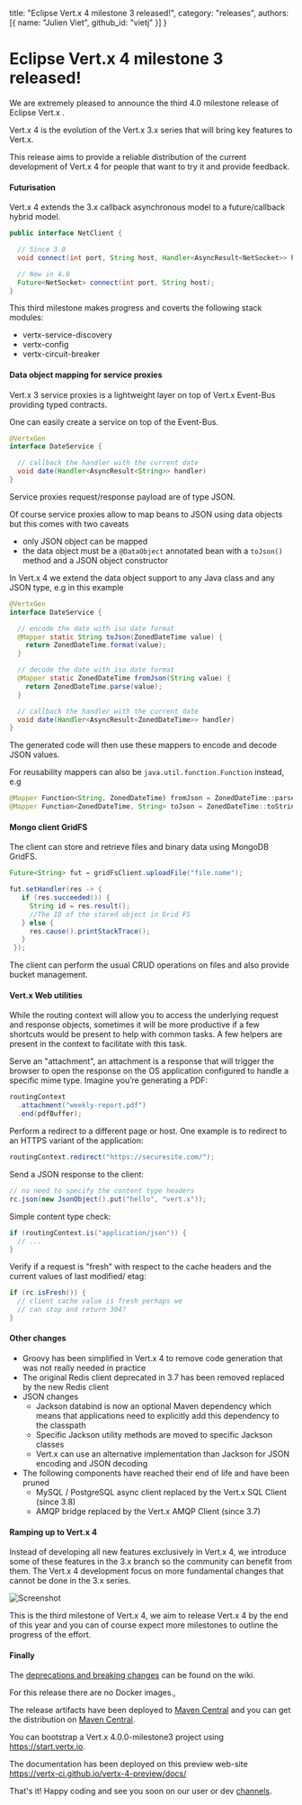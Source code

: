   title: "Eclipse Vert.x 4 milestone 3 released!",
  category: "releases",
  authors: [{
    name: "Julien Viet",
    github_id: "vietj"
  }]
}

# Eclipse Vert.x 4 milestone 3 released!

We are extremely pleased to announce the third 4.0 milestone release of Eclipse Vert.x .

Vert.x 4 is the evolution of the Vert.x 3.x series that will bring key features to Vert.x.

This release aims to provide a reliable distribution of the current development of Vert.x 4 for people that
want to try it and provide feedback.

#### Futurisation

Vert.x 4 extends the 3.x callback asynchronous model to a future/callback hybrid model.

```java
public interface NetClient {

  // Since 3.0
  void connect(int port, String host, Handler<AsyncResult<NetSocket>> handler);

  // New in 4.0
  Future<NetSocket> connect(int port, String host);
}
```

This third milestone makes progress and coverts the following stack modules:

- vertx-service-discovery
- vertx-config
- vertx-circuit-breaker

#### Data object mapping for service proxies

Vert.x 3 service proxies is a lightweight layer on top of Vert.x Event-Bus providing typed contracts.

One can easily create a service on top of the Event-Bus.

```java
@VertxGen
interface DateService {

  // callback the handler with the current date
  void date(Handler<AsyncResult<String>> handler)
}
```

Service proxies request/response payload are of type JSON.

Of course service proxies allow to map beans to JSON using data objects but this comes with two caveats

- only JSON object can be mapped
- the data object must be a `@DataObject` annotated bean with a `toJson()` method and a JSON object constructor

In Vert.x 4 we extend the data object support to any Java class and any JSON type, e.g in this example

```java
@VertxGen
interface DateService {

  // encode the date with iso date format
  @Mapper static String toJson(ZonedDateTime value) {
    return ZonedDateTime.format(value);
  }

  // decode the date with iso date format
  @Mapper static ZonedDateTime fromJson(String value) {
    return ZonedDateTime.parse(value);
  }

  // callback the handler with the current date
  void date(Handler<AsyncResult<ZonedDateTime>> handler)
}
```

The generated code will then use these mappers to encode and decode JSON values.

For reusability mappers can also be `java.util.function.Function` instead, e.g

```java
@Mapper Function<String, ZonedDateTime) fromJson = ZonedDateTime::parse;
@Mapper Function<ZonedDateTime, String> toJson = ZonedDateTime::toString;
```

#### Mongo client GridFS

The client can store and retrieve files and binary data using MongoDB GridFS.

```java
Future<String> fut = gridFsClient.uploadFile("file.name");

fut.setHandler(res -> {
   if (res.succeeded()) {
     String id = res.result();
     //The ID of the stored object in Grid FS
   } else {
     res.cause().printStackTrace();
   }
 });
```

The client can perform the usual CRUD operations on files and also provide bucket management.

#### Vert.x Web utilities

While the routing context will allow you to access the underlying request and response objects, sometimes it will be
more productive if a few shortcuts would be present to help with common tasks. A few helpers are present in
the context to facilitate with this task.

Serve an "attachment", an attachment is a response that will trigger the browser to open the response on the OS application
configured to handle a specific mime type. Imagine you’re generating a PDF:

```java
routingContext
  .attachment("weekly-report.pdf")
  .end(pdfBuffer);
```

Perform a redirect to a different page or host. One example is to redirect to an HTTPS variant of the application:

```java
routingContext.redirect("https://securesite.com/");
```

Send a JSON response to the client:

```java
// no need to specify the content type headers
rc.json(new JsonObject().put("hello", "vert.x"));
```

Simple content type check:

```java
if (routingContext.is("application/json")) {
  // ...
}
```

Verify if a request is "fresh" with respect to the cache headers and the current values of last modified/ etag:

```java
if (rc.isFresh()) {
  // client cache value is fresh perhaps we
  // can stop and return 304?
}
```

#### Other changes

- Groovy has been simplified in Vert.x 4 to remove code generation that was not really needed in practice
- The original Redis client deprecated in 3.7 has been removed replaced by the new Redis client
- JSON changes
  - Jackson databind is now an optional Maven dependency which means that applications need to explicitly add this dependency to the classpath
  - Specific Jackson utility methods are moved to specific Jackson classes
  - Vert.x can use an alternative implementation than Jackson for JSON encoding and JSON decoding
- The following components have reached their end of life and have been pruned
  - MySQL / PostgreSQL async client replaced by the Vert.x SQL Client (since 3.8)
  - AMQP bridge replaced by the Vert.x AMQP Client (since 3.7)

#### Ramping up to Vert.x 4

Instead of developing all new features exclusively in Vert.x 4, we introduce some of these features in the 3.x branch
so the community can benefit from them. The Vert.x 4 development focus on more fundamental changes that cannot be done
in the 3.x series.

<img src="{{ site_url }}assets/blog/vertx-4-milestone3-release/vertx-4-timeline.png" alt="Screenshot" class="img-responsive" />

This is the third milestone of Vert.x 4, we aim to release Vert.x 4 by the end of this year and you can of course
expect more milestones to outline the progress of the effort.

#### Finally

The [deprecations and breaking changes](https://github.com/vert-x3/wiki/wiki/4.0.0-Deprecations-and-breaking-changes)
 can be found on the wiki.

For this release there are no Docker images.,

The release artifacts have been deployed to [Maven Central](https://search.maven.org/search?q=g:io.vertx%20AND%20v:4.0.0-milestone3) and you can get the distribution on [Maven Central](https://repo1.maven.org/maven2/io/vertx/vertx-stack-manager/4.0.0-milestone3/).

You can bootstrap a Vert.x 4.0.0-milestone3 project using https://start.vertx.io.

The documentation has been deployed on this preview web-site https://vertx-ci.github.io/vertx-4-preview/docs/

That's it! Happy coding and see you soon on our user or dev [channels](https://vertx.io/community).
